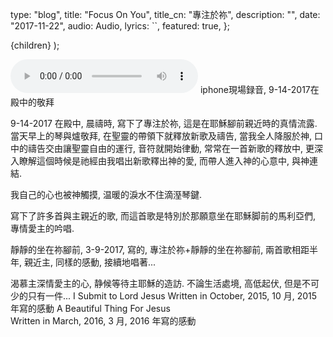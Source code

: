 
  type: "blog",
  title: "Focus On You",
  title_cn: "專注於祢",
  description: "",
  date: "2017-11-22",
  audio: Audio,
  lyrics: ``,
  featured: true,
};

  <MDXWrapper meta={meta}>{children}</MDXWrapper>
);

<audio controls src={Audio}></audio>
iphone現場録音, 9-14-2017在殿中的敬拜

9-14-2017 在殿中, 晨禱時, 寫下了專注於祢, 這是在耶穌腳前親近時的真情流露.
​
當天早上的琴與爐敬拜, 在聖靈的帶領下就釋放新歌及禱告, 當我全人降服於神, 口中的禱告交由讓聖靈自由的運行, 音符就開始律動, 常常在一首新歌的釋放中, 更深入瞭解這個時候是祂經由我唱出新歌釋出神的愛, 而帶人進入神的心意中, 與神連結.

我自己的心也被神觸摸, 温暖的淚水不住滴溼琴鍵.

寫下了許多首與主親近的歌, 而這首歌是特別於那願意坐在耶穌脚前的馬利亞們, 專情愛主的吟唱.

靜靜的坐在祢腳前, 3-9-2017, 寫的,
專注於祢+靜靜的坐在祢腳前, 兩首歌相距半年, 親近主, 同樣的感動, 接續地唱著...

渴慕主深情愛主的心, 静候等待主耶穌的造訪. 不論生活處境, 高低起伏, 但是不可少的只有一件...
I Submit to Lord Jesus
Written in October, 2015, 10 月, 2015 年寫的感動
A Beautiful Thing For Jesus  
Written in March, 2016, 3 月, 2016 年寫的感動 ​
